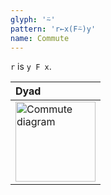 ```yaml
---
glyph: '⍨'
pattern: 'r←x(F⍨)y'
name: Commute
---
```


`r` is `y F x`.

|Dyad|
|:---|
|<img src="/combinators/commute.svg" width="128" alt="Commute diagram" />|
